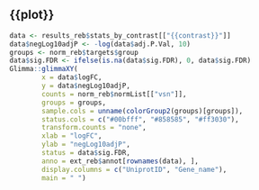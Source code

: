 
## {{plot}}

```r
data <- results_reb$stats_by_contrast[["{{contrast}}"]]
data$negLog10adjP <- -log(data$adj.P.Val, 10)
groups <- norm_reb$targets$group
data$sig.FDR <- ifelse(is.na(data$sig.FDR), 0, data$sig.FDR)  
Glimma::glimmaXY(
        x = data$logFC,
        y = data$negLog10adjP,
        counts = norm_reb$normList[["vsn"]],
        groups = groups,
        sample.cols = unname(colorGroup2(groups)[groups]),
        status.cols = c("#00bfff", "#858585", "#ff3030"),
        transform.counts = "none",
        xlab = "logFC",
        ylab = "negLog10adjP",
        status = data$sig.FDR,
        anno = ext_reb$annot[rownames(data), ],
        display.columns = c("UniprotID", "Gene_name"),
        main = " ")
```
